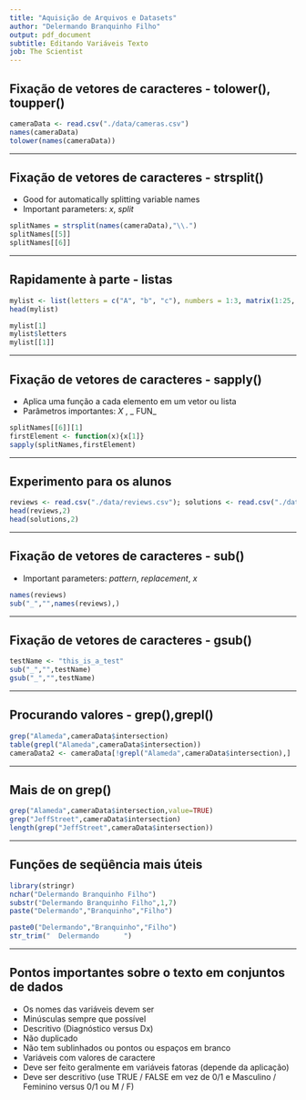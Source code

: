 ```yaml
---
title: "Aquisição de Arquivos e Datasets"
author: "Delermando Branquinho Filho"
output: pdf_document
subtitle: Editando Variáveis Texto
job: The Scientist
---
```



## Fixação de vetores de caracteres - tolower(), toupper()

```r
cameraData <- read.csv("./data/cameras.csv")
names(cameraData)
tolower(names(cameraData))
```

---

## Fixação de vetores de caracteres - strsplit()

* Good for automatically splitting variable names
* Important parameters: _x_, _split_

```r
splitNames = strsplit(names(cameraData),"\\.")
splitNames[[5]]
splitNames[[6]]
```


---

## Rapidamente à parte - listas

```r
mylist <- list(letters = c("A", "b", "c"), numbers = 1:3, matrix(1:25, ncol = 5))
head(mylist)
```


```r
mylist[1]
mylist$letters
mylist[[1]]
```
---

## Fixação de vetores de caracteres - sapply()

* Aplica uma função a cada elemento em um vetor ou lista
* Parâmetros importantes: _X _, _ FUN_

```r
splitNames[[6]][1]
firstElement <- function(x){x[1]}
sapply(splitNames,firstElement)
```

---

## Experimento para os alunos



```r
reviews <- read.csv("./data/reviews.csv"); solutions <- read.csv("./data/solutions.csv")
head(reviews,2)
head(solutions,2)
```

---

## Fixação de vetores de caracteres - sub()

* Important parameters: _pattern_, _replacement_, _x_

```r
names(reviews)
sub("_","",names(reviews),)

```

---

## Fixação de vetores de caracteres - gsub()

```r
testName <- "this_is_a_test"
sub("_","",testName)
gsub("_","",testName)
```

---

## Procurando valores - grep(),grepl()

```r
grep("Alameda",cameraData$intersection)
table(grepl("Alameda",cameraData$intersection))
cameraData2 <- cameraData[!grepl("Alameda",cameraData$intersection),]
```

---

## Mais de on grep()

```r
grep("Alameda",cameraData$intersection,value=TRUE)
grep("JeffStreet",cameraData$intersection)
length(grep("JeffStreet",cameraData$intersection))
```



---

## Funções de seqüência mais úteis

```r
library(stringr)
nchar("Delermando Branquinho Filho")
substr("Delermando Branquinho Filho",1,7)
paste("Delermando","Branquinho","Filho")
```



```r
paste0("Delermando","Branquinho","Filho")
str_trim("  Delermando      ")
```

---
## Pontos importantes sobre o texto em conjuntos de dados

* Os nomes das variáveis devem ser
 * Minúsculas sempre que possível
 * Descritivo (Diagnóstico versus Dx)
 * Não duplicado
 * Não tem sublinhados ou pontos ou espaços em branco
* Variáveis com valores de caractere
 * Deve ser feito geralmente em variáveis fatoras (depende da aplicação)
 * Deve ser descritivo (use TRUE / FALSE em vez de 0/1 e Masculino / Feminino versus 0/1 ou M / F)
 
 
 
